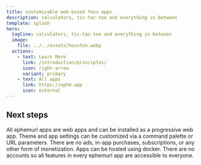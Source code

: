 ```yaml
---
title: customizable web-based foss apps
description: calculators, tic-tac-toe and everything in between
template: splash
hero:
  tagline: calculators, tic-tac-toe and everything in between
  image:
    file: ../../assets/houston.webp
  actions:
    - text: Learn More
      link: /introduction/principles/
      icon: right-arrow
      variant: primary
    - text: All apps
      link: https://ephm.app
      icon: external
---
```



## Next steps

<CardGrid stagger>
	<Card title="Web-based" icon="laptop">
		All ephemurl apps are web apps and can be installed as a progressive web app.
	</Card>
	<Card title="Customizable" icon="setting">
		Theme and app settings can be customized via a command palette or URL parameters.
	</Card>
	<Card title="FOSS" icon="open-book">
		There are no ads, in-app purchases, subscriptions, or any other form of monetization.
	</Card>
	<Card title="Self-hostable" icon="document">
		Apps can be hosted using docker.
	</Card>
	<Card title="No Authentication" icon="close">
		There are no accounts so all features in every ephemurl app are accessible to everyone.
	</Card>
</CardGrid>
